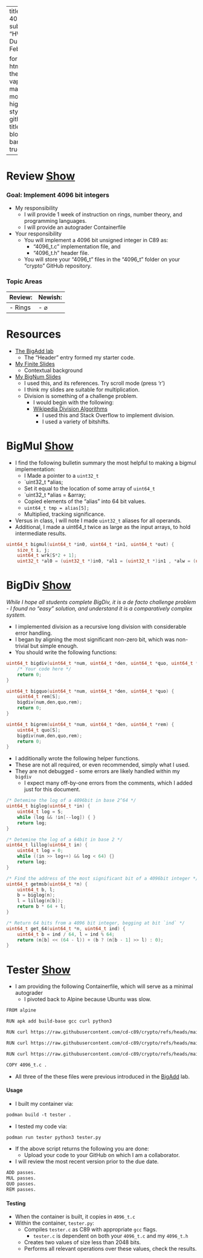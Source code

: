 <style>
  * {
    background-repeat: no-repeat;
    background-attachment: fixed;
  }
</style>

---
title: 4096_t
subtitle: "HW 0x5: Due Th, Feb 27"

format: 
  html:
    theme: vapor
    mainfont: monospace
    highlight-style: github
    title-block-banner: true
---

# Review&nbsp;<a class="btn btn-primary" data-bs-toggle="collapse" href="#review" role="button" aria-expanded="false" aria-controls="review">Show</a>

::: {#review .collapse .multi-collapse}

### Goal: Implement 4096 bit integers
- My responsibility
  - I will provide 1 week of instruction on rings, number theory, and programming languages.
  - I will provide an autograder Containerfile
- Your responsibility
  - You will implement a 4096 bit unsigned integer in C89 as:
    - "4096_t.c" implementation file, and
    - "4096_t.h" header file.
  - You will store your "4096_t" files in the "4096_t" folder on your "crypto" GitHub repository.
  
### Topic Areas

|Review:    | Newish:    |
| --------- | ---------- |
|- Rings    | - $\varnothing$      |

# Resources

- [The BigAdd lab](bigadd.html)
    - The "Header" entry formed my starter code.
- [My Finite Slides](finite.html)
    - Contextual background
- [My BigNum Slides](bignum.html)
  - I used this, and its references. Try scroll mode (press 'r')
  - I think my slides are suitable for multiplication.
  - Division is something of a challenge problem. 
    - I would begin with the following:
    - [Wikipedia Division Algorithms](https://en.wikipedia.org/wiki/Division_algorithm)
        - I used this and Stack Overflow to implement division.
        - I used a variety of bitshifts.

:::

# BigMul&nbsp;<a class="btn btn-primary" data-bs-toggle="collapse" href="#bigmul" role="button" aria-expanded="false" aria-controls="bigmul">Show</a>

::: {#bigmul .collapse .multi-collapse}

- I find the following bulletin summary the most helpful to making a bigmul implementation:
    - I Made a pointer to a `uint32_t`
    - `uint32_t *alias;
    - Set it equal to the location of some array of `uint64_t`
    - `uint32_t *alias = &array;
    - Copied elements of the "alias" into 64 bit values.
    - `uint64_t tmp = alias[5];`
    - Multiplied, tracking significance.
- Versus in class, I will note I made `uint32_t` aliases for all operands.
- Additional, I made a uint64_t twice as large as the input arrays, to hold intermediate results.

```.C
uint64_t bigmul(uint64_t *in0, uint64_t *in1, uint64_t *out) {
    size_t i, j;
    uint64_t wrk[S*2 + 1];
    uint32_t *al0 = (uint32_t *)in0, *al1 = (uint32_t *)in1 , *alw = (uint32_t *)wrk, *alo = (uint32_t *)out;
```

:::

# BigDiv&nbsp;<a class="btn btn-primary" data-bs-toggle="collapse" href="#bigdiv" role="button" aria-expanded="false" aria-controls="bigdiv">Show</a>

::: {#bigdiv .collapse .multi-collapse}

*While I hope all students complete BigDiv, it is a de facto challenge problem - I found no "easy" solution, and understand it is a comparatively complex system.*

- I implemented division as a recursive long division with considerable error handling.
- I began by aligning the most significant non-zero bit, which was non-trivial but simple enough.
- You should write the following functions:

```.C
uint64_t bigdiv(uint64_t *num, uint64_t *den, uint64_t *quo, uint64_t *rem) {
    /* Your code here */
    return 0;
}

uint64_t bigquo(uint64_t *num, uint64_t *den, uint64_t *quo) {
    uint64_t rem[S];
    bigdiv(num,den,quo,rem);
    return 0;
}

uint64_t bigrem(uint64_t *num, uint64_t *den, uint64_t *rem) {
    uint64_t quo[S];
    bigdiv(num,den,quo,rem);
    return 0;
}
```

- I additionally wrote the following helper functions.
- These are not all required, or even recommended, simply what I used.
- They are not debugged - some errors are likely handled within my `bigdiv`
    - I expect many off-by-one errors from the comments, which I added just for this document.

```.C
/* Detemine the log of a 4096bit in base 2^64 */
uint64_t biglog(uint64_t *in) {
    uint64_t log = S;
    while (log && !in[--log]) { }
    return log;
}

/* Detemine the log of a 64bit in base 2 */
uint64_t lillog(uint64_t in) {
    uint64_t log = 0;
    while ((in >> log++) && log < 64) {}
    return log;
}

/* Find the address of the most significant bit of a 4096bit integer */
uint64_t getmsb(uint64_t *n) {
    uint64_t b, l;
    b = biglog(n);
    l = lillog(n[b]);
    return b * 64 + l;
}

/* Return 64 bits from a 4096 bit integer, begging at bit `ind` */
uint64_t get_64(uint64_t *n, uint64_t ind) {
    uint64_t b = ind / 64, l = ind % 64;
    return (n[b] << (64 - l)) + (b ? (n[b - 1] >> l) : 0);
}
```

:::

# Tester&nbsp;<a class="btn btn-primary" data-bs-toggle="collapse" href="#tester" role="button" aria-expanded="false" aria-controls="tester">Show</a>

::: {#tester .collapse .multi-collapse}

- I am providing the following Containerfile, which will serve as a minimal autograder
    - I pivoted back to Alpine because Ubuntu was slow.

```.email
FROM alpine 

RUN apk add build-base gcc curl python3

RUN curl https://raw.githubusercontent.com/cd-c89/crypto/refs/heads/main/4096_t/4096_t.h -o 4096_t.h

RUN curl https://raw.githubusercontent.com/cd-c89/crypto/refs/heads/main/4096_t/tester.c -o tester.c

RUN curl https://raw.githubusercontent.com/cd-c89/crypto/refs/heads/main/4096_t/tester.py -o tester.py

COPY 4096_t.c .
```

- All three of the these files were previous introduced in the [BigAdd](./bigadd.html]) lab.

#### Usage

- I built my container via:

```email
podman build -t tester .
```

- I tested my code via:

```email
podman run tester python3 tester.py
```

- If the above script returns the following you are done:
    - Upload your code to your GitHub on which I am a collaborator.
- I will review the most recent version prior to the due date.
```email
ADD passes.
MUL passes.
QUO passes.
REM passes.
```

#### Testing

-   When the container is built, it copies in `4096_t.c`
-   Within the container, `tester.py`:
    -   Compiles `tester.c` as C89 with appropriate `gcc` flags.
        -   `tester.c` is dependent on both your `4096_t.c` and my `4096_t.h`
    -   Creates two values of size less than 2048 bits.
    -   Performs all relevant operations over these values, check the results.

:::